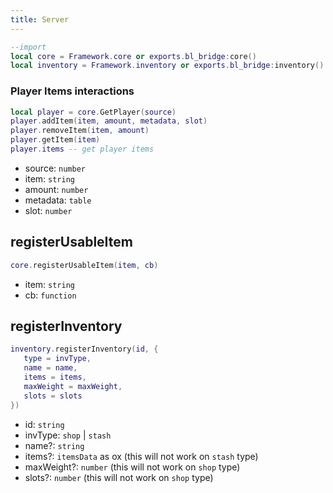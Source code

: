 ```yaml
---
title: Server
---
```


```lua
--import
local core = Framework.core or exports.bl_bridge:core()
local inventory = Framework.inventory or exports.bl_bridge:inventory()
```

### Player Items interactions
```lua
local player = core.GetPlayer(source)
player.addItem(item, amount, metadata, slot)
player.removeItem(item, amount)
player.getItem(item)
player.items -- get player items
```
- source: `number`
- item: `string`
- amount: `number`
- metadata: `table`
- slot: `number`

## registerUsableItem
```lua
core.registerUsableItem(item, cb)
```
- item: `string`
- cb: `function`

## registerInventory
```lua
inventory.registerInventory(id, {
   type = invType,
   name = name,
   items = items,
   maxWeight = maxWeight,
   slots = slots
})
```

- id: `string`
- invType: `shop` | `stash`
- name?: `string`
- items?: `itemsData` as ox (this will not work on `stash` type)
- maxWeight?: `number` (this will not work on `shop` type)
- slots?: `number` (this will not work on `shop` type)